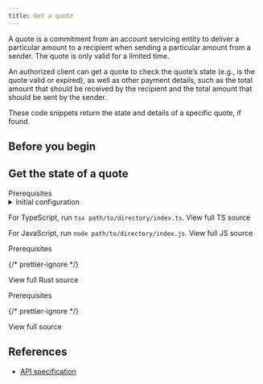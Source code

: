 ```yaml
---
title: Get a quote
---
```



A quote is a commitment from an account servicing entity to deliver a particular amount to a recipient when sending a particular amount from a sender. The quote is only valid for a limited time.

An authorized client can get a quote to check the quote’s state (e.g., is the quote valid or expired), as well as other payment details, such as the total amount that should be received by the recipient and the total amount that should be sent by the sender.

These code snippets return the state and details of a specific quote, if found.

## Before you begin

<Begin />

## Get the state of a quote

<Tabs>
<TabItem label='TypeScript/JavaScript' icon='seti:javascript'>
<LinkButton href="https://github.com/interledger/open-payments-snippets/blob/main/README.md#prerequisites" target="_blank" icon="external" iconPlacement="start">Prerequisites</LinkButton>

<details>
  <summary>Initial configuration</summary>
  <Ts />
</details>

<TsImport />

<ChunkedSnippet
  source='quote/quote-get.ts'
  l='node'
  chunk='3'
/>

<ChunkedSnippet
  source='quote/quote-get.ts'
  l='node'
  chunk='4'
/>

For TypeScript, run `tsx path/to/directory/index.ts`. <LinkOut href='https://github.com/interledger/open-payments/blob/main/snippets/node/quote/quote-get.ts'>View full TS source</LinkOut>

For JavaScript, run `node path/to/directory/index.js`. <LinkOut href='https://github.com/interledger/open-payments/blob/main/snippets/node/quote/quote-get.js'>View full JS source</LinkOut>

</TabItem>
<TabItem label="Rust" icon='seti:rust'>
<LinkButton href="https://github.com/interledger/open-payments-rust/tree/main/src/snippets" target="_blank" icon="external" iconPlacement="start">Prerequisites</LinkButton>

<ChunkedSnippet
  source='quote/quote-get.rs'
  l='rust'
  chunk='1'
/>

<ChunkedSnippet
  source='quote/quote-get.rs'
  l='rust'
  chunk='2'
/>

<ChunkedSnippet
  source='quote/quote-get.rs'
  l='rust'
  chunk='3'
/>

<ChunkedSnippet
  source='quote/quote-get.rs'
  l='rust'
  chunk='4'
/>

{/* prettier-ignore */}
<p><LinkOut href='https://github.com/interledger/open-payments/blob/main/snippets/rust/quote/quote-get.rs'>View full Rust source</LinkOut></p>

</TabItem>
<TabItem label="PHP" icon='seti:php'>
<LinkButton href="https://github.com/interledger/open-payments-php-snippets/blob/main/README.md#prerequisites" target="_blank" icon="external" iconPlacement="start">Prerequisites</LinkButton>

<PhpImport />

<ChunkedSnippet
  source='https://raw.githubusercontent.com/interledger/open-payments-php-snippets/refs/heads/main/src/Command/Quote/QuoteGet.php'
  chunk='3'
/>
<ChunkedSnippet
  source='https://raw.githubusercontent.com/interledger/open-payments-php-snippets/refs/heads/main/src/Command/Quote/QuoteGet.php'
  chunk='4'
/>
{/* prettier-ignore */}
<p><LinkOut href='https://github.com/interledger/open-payments-php-snippets/blob/main/src/Command/Quote/QuoteGet.php'>View full source</LinkOut></p>
</TabItem>
</Tabs>

## References

- [API specification](/apis/resource-server/operations/get-quote)
